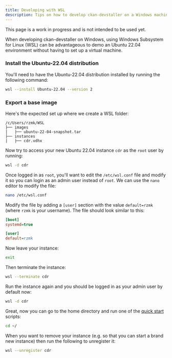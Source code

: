 ```yaml
---
title: Developing with WSL
description: Tips on how to develop ckan-devstaller on a Windows machine by leveraging Windows Subsystem for Linux.
---
```


<Callout title="Work in Progress" type="error">
  This page is a work in progress and is not intended to be used yet.
</Callout>

When developing ckan-devstaller on Windows, using Windows Subsystem for Linux (WSL) can be advantageous to demo an Ubuntu 22.04 environment without having to set up a virtual machine.


<Steps>
<Step>

### Install the Ubuntu-22.04 distribution

You'll need to have the Ubuntu-22.04 distribution installed by running the following command:

```bash
wsl --install Ubuntu-22.04 --version 2
```

</Step>

<Step>

### Export a base image

</Step>
</Steps>

Here's the expected set up where we create a WSL folder:

```files
/c/Users/rzmk/WSL
├── images
|   ├── ubuntu-22-04-snapshot.tar
├── instances
|   ├── cdr.vdhx
```

Now try to access your new Ubuntu 22.04 instance `cdr` as the `root` user by running:

```bash
wsl -d cdr
```

Once logged in as `root`, you'll want to edit the `/etc/wsl.conf` file and modify it so you can login as an admin user instead of `root`. We can use the `nano` editor to modify the file:

```bash
nano /etc/wsl.conf
```

Modify the file by adding a `[user]` section with the value `default=rzmk` (where `rzmk` is your username). The file should look similar to this:

```ini
[boot]
systemd=true

[user]
default=rzmk
```

Now leave your instance:

```bash
exit
```

Then terminate the instance:

```bash
wsl --terminate cdr
```

Run the instance again and you should be logged in as your admin user by default now:

```bash
wsl -d cdr
```

Great, now you can go to the home directory and run one of the [quick start](/docs) scripts:

```bash
cd ~/
```

When you want to remove your instance (e.g. so that you can start a brand new instance) then run the following to unregister it:

```bash
wsl --unregister cdr
```
